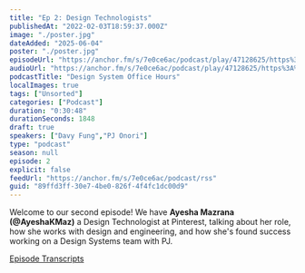 ```yaml
---
title: "Ep 2: Design Technologists"
publishedAt: "2022-02-03T18:59:37.000Z"
image: "./poster.jpg"
dateAdded: "2025-06-04"
poster: "./poster.jpg"
episodeUrl: "https://anchor.fm/s/7e0ce6ac/podcast/play/47128625/https%3A%2F%2Fd3ctxlq1ktw2nl.cloudfront.net%2Fstaging%2F2022-1-3%2F245971870-44100-2-1de619081671b.m4a"
audioUrl: "https://anchor.fm/s/7e0ce6ac/podcast/play/47128625/https%3A%2F%2Fd3ctxlq1ktw2nl.cloudfront.net%2Fstaging%2F2022-1-3%2F245971870-44100-2-1de619081671b.m4a"
podcastTitle: "Design System Office Hours"
localImages: true
tags: ["Unsorted"]
categories: ["Podcast"]
duration: "0:30:48"
durationSeconds: 1848
draft: true
speakers: ["Davy Fung","PJ Onori"]
type: "podcast"
season: null
episode: 2
explicit: false
feedUrl: "https://anchor.fm/s/7e0ce6ac/podcast/rss"
guid: "89ffd3ff-30e7-4be0-826f-4f4fc1dc00d9"
---
```

Welcome to our second episode! We have **Ayesha Mazrana (@AyeshaKMaz)** a Design Technologist at Pinterest, talking about her role, how she works with design and engineering, and how she's found success working on a Design Systems team with PJ.

[Episode Transcripts](https://docs.google.com/document/d/1eBPOj7pQJBKCsc4uWlMM1XwwfTOLiK7Av_qEbwu2F_M/edit?usp=sharing)
